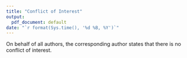 ```yaml
---
title: "Conflict of Interest"
output:
  pdf_document: default
date: "`r format(Sys.time(), '%d %B, %Y')`"
---
```


On behalf of all authors, the corresponding author states that there is no conflict of interest.

